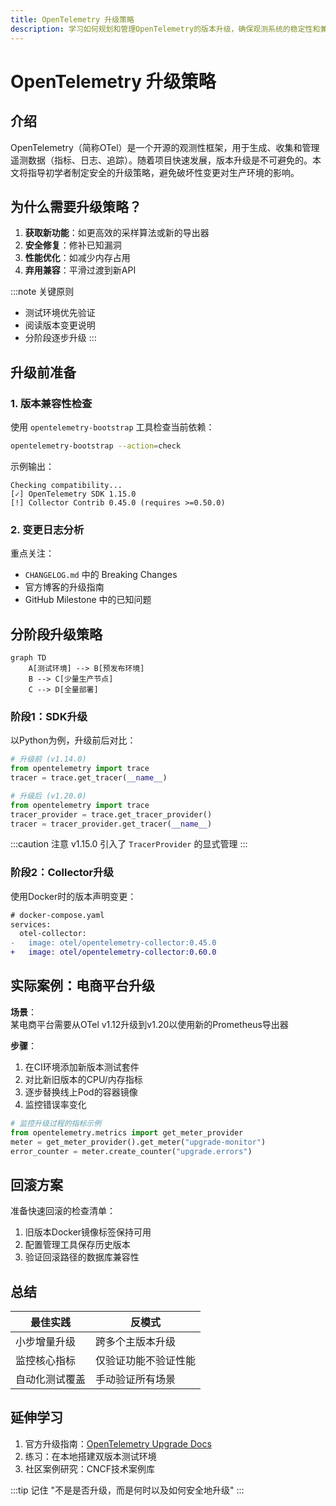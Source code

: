 ```yaml
---
title: OpenTelemetry 升级策略
description: 学习如何规划和管理OpenTelemetry的版本升级，确保观测系统的稳定性和兼容性。
---
```


# OpenTelemetry 升级策略

## 介绍

OpenTelemetry（简称OTel）是一个开源的观测性框架，用于生成、收集和管理遥测数据（指标、日志、追踪）。随着项目快速发展，版本升级是不可避免的。本文将指导初学者制定安全的升级策略，避免破坏性变更对生产环境的影响。

## 为什么需要升级策略？

1. **获取新功能**：如更高效的采样算法或新的导出器<br />
2. **安全修复**：修补已知漏洞<br />
3. **性能优化**：如减少内存占用<br />
4. **弃用兼容**：平滑过渡到新API

:::note 关键原则
- 测试环境优先验证
- 阅读版本变更说明
- 分阶段逐步升级
:::

## 升级前准备

### 1. 版本兼容性检查

使用 `opentelemetry-bootstrap` 工具检查当前依赖：

```bash
opentelemetry-bootstrap --action=check
```

示例输出：
```
Checking compatibility...
[✓] OpenTelemetry SDK 1.15.0
[!] Collector Contrib 0.45.0 (requires >=0.50.0)
```

### 2. 变更日志分析

重点关注：
- `CHANGELOG.md` 中的 Breaking Changes
- 官方博客的升级指南
- GitHub Milestone 中的已知问题

## 分阶段升级策略

```mermaid
graph TD
    A[测试环境] --> B[预发布环境]
    B --> C[少量生产节点]
    C --> D[全量部署]
```

### 阶段1：SDK升级

以Python为例，升级前后对比：

```python
# 升级前 (v1.14.0)
from opentelemetry import trace
tracer = trace.get_tracer(__name__)

# 升级后 (v1.20.0)
from opentelemetry import trace
tracer_provider = trace.get_tracer_provider()
tracer = tracer_provider.get_tracer(__name__)
```

:::caution 注意
v1.15.0 引入了 `TracerProvider` 的显式管理
:::

### 阶段2：Collector升级

使用Docker时的版本声明变更：

```diff
# docker-compose.yaml
services:
  otel-collector:
-   image: otel/opentelemetry-collector:0.45.0
+   image: otel/opentelemetry-collector:0.60.0
```

## 实际案例：电商平台升级

**场景**：  
某电商平台需要从OTel v1.12升级到v1.20以使用新的Prometheus导出器

**步骤**：
1. 在CI环境添加新版本测试套件
2. 对比新旧版本的CPU/内存指标
3. 逐步替换线上Pod的容器镜像
4. 监控错误率变化

```python
# 监控升级过程的指标示例
from opentelemetry.metrics import get_meter_provider
meter = get_meter_provider().get_meter("upgrade-monitor")
error_counter = meter.create_counter("upgrade.errors")
```

## 回滚方案

准备快速回滚的检查清单：
1. 旧版本Docker镜像标签保持可用
2. 配置管理工具保存历史版本
3. 验证回滚路径的数据库兼容性

## 总结

| 最佳实践 | 反模式 |
|----------|--------|
| 小步增量升级 | 跨多个主版本升级 |
| 监控核心指标 | 仅验证功能不验证性能 |
| 自动化测试覆盖 | 手动验证所有场景 |

## 延伸学习

1. 官方升级指南：[OpenTelemetry Upgrade Docs](https://opentelemetry.io/docs/)
2. 练习：在本地搭建双版本测试环境
3. 社区案例研究：CNCF技术案例库

:::tip 记住
"不是是否升级，而是何时以及如何安全地升级"
:::